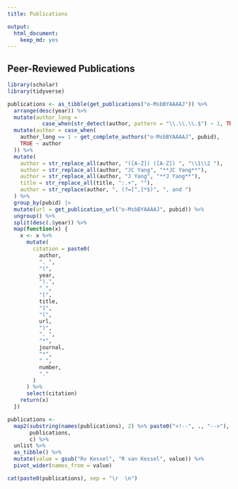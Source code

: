 ```yaml
---
title: Publications

output:
  html_document:
    keep_md: yes
---
```


## Peer-Reviewed Publications
```r
library(scholar)
library(tidyverse)

publications <- as_tibble(get_publications("o-MsbBYAAAAJ")) %>%
  arrange(desc(year)) %>%
  mutate(author_long =
           case_when(str_detect(author, pattern = "\\.\\.\\.$") ~ 1, TRUE ~ 0)) %>%
  mutate(author = case_when(
    author_long == 1 ~ get_complete_authors("o-MsbBYAAAAJ", pubid),
    TRUE ~ author
  )) %>%
  mutate(
    author = str_replace_all(author, "([A-Z]) ([A-Z]) ", "\\1\\2 "),
    author = str_replace_all(author, "JC Yang", "**JC Yang**"),
    author = str_replace_all(author, "J Yang", "**J Yang**"),
    title = str_replace_all(title, ":.+", ""),
    author = str_replace(author, ", (?=[^,]*$)", ", and ")
  ) %>%
  group_by(pubid) |> 
  mutate(url = get_publication_url("o-MsbBYAAAAJ", pubid)) %>% 
  ungroup() %>%
  split(desc(.$year)) %>%
  map(function(x) {
    x <- x %>%
      mutate(
        citation = paste0(
          author,
          ". ",
          "(",
          year,
          ").",
          " ",
          "[",
          title,
          "]",
          "(",
          url,
          ")",
          ". ",
          "*",
          journal,
          "*",
          " ",
          number,
          "."
        )
      ) %>%
      select(citation)
    return(x)
  })

publications <-
  map2(substring(names(publications), 2) %>% paste0("<!--", ., "-->"),
       publications,
       c) %>% 
  unlist %>% 
  as_tibble() %>% 
  mutate(value = gsub("Rv Kessel", "R van Kessel", value)) %>%
  pivot_wider(names_from = value)
```
```r
cat(paste0(publications), sep = "\r  \n")
```  
